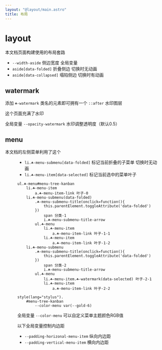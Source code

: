 ```yaml
---
layout: "@layout/main.astro"
title: 布局
---
```



# layout

本文档页面构建使用的布局套路

<Layouts />

- `--width-aside` 侧边宽度 全局变量
- `aside[data-folded]` 折叠侧边 切换时无动画
- `aside[data-collapsed]` 塌陷侧边 切换时有动画


## watermark

添加 `☘-watermark` 类名的元素即可拥有一个 `::after` 水印图层

这个页面充满了水印

全局变量 `--opacity-watermark` 水印调整透明度（默认0.5）


## menu

本文档的左侧菜单利用了这个

<Menu />

- `li.☘-menu-submenu[data-folded]` 标记当前折叠的子菜单 切换时无动画
- `li.☘-menu-item[data-selected]` 标记当前选中的菜单叶子

```pug
ul.☘-menu#menu-tree-kanban
    li.☘-menu-item
        a.☘-menu-item-link 叶子-0
    li.☘-menu-submenu(data-folded)
        .☘-menu-submenu-title(onclick=function(){
            this.parentElement.toggleAttribute('data-folded')
        })
            span 分类-1
            i.☘-menu-submenu-title-arrow
        ul.☘-menu
            li.☘-menu-item
                a.☘-menu-item-link 叶子-1-1
            li.☘-menu-item
                a.☘-menu-item-link 叶子-1-2
    li.☘-menu-submenu
        .☘-menu-submenu-title(onclick=function(){
            this.parentElement.toggleAttribute('data-folded')
        })
            span 分类-2
            i.☘-menu-submenu-title-arrow
        ul.☘-menu
            li.☘-menu-item.☘-watermark(data-selected) 叶子-2-1
            li.☘-menu-item
                a.☘-menu-item-link 叶子-2-2

style(lang="stylus").
    #menu-tree-kanban
        --color-menu var(--gold-6)
```

全局变量 `--color-menu` 可以自定义菜单主题颜色RGB值

以下全局变量控制内边距

- `--padding-horizonal-menu-item` 纵向内边距
- `--padding-vertical-menu-item` 横向内边距

